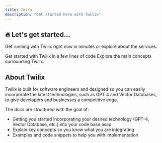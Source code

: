 ```yaml
---
title: Intro
description: "Get started here with Twilix"
---
```


## 🔥 Let's get started...

Get running with Twilix right now in minutes or explore about the services.

<CardGroup cols={2}>
  <Card
    title="QuickStart"
    icon="pen-to-square"
    href="tutorials/suggestmessage-tutorial"
  >
    Get started with Twilix in a few lines of code
  </Card>
  <Card title="Explore concepts" icon="image" href="/features">
    Explore the main concepts surrounding Twilix.
  </Card>
</CardGroup>

<Snippet file="installation.mdx" />

## About Twilix

Twilix is built for software engineers and designed so you can easily incorporate the latest technologies, such as GPT 4 and Vector Databases, to give developers and businesses a competitive edge.

The docs are structured with the goal of:

- Getting you started incorporating your desired technology (GPT-4, Vector Database, etc.) into your code base asap
- Explain key concepts so you know what you are integrating
- Examples and code snippets to help you with implementation

